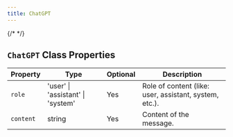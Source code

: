 ```yaml
---
title: ChatGPT
---
```


{/* <script>var SUPERFLOW_TOOLBAR_API_KEY="aU1MxKP0rca2UXwKi8bl"; var SUPERFLOW_TOOLBAR_PROJECT_ID="8447060215973283";</script> */}


## `ChatGPT` Class Properties

| Property  | Type                    | Optional | Description                                      |
|-----------|-------------------------|----------|--------------------------------------------------|
| `role`    | 'user' \| 'assistant' \| 'system' | Yes      | Role of content (like: user, assistant, system, etc.). |
| `content` | string                  | Yes      | Content of the message.                          |
